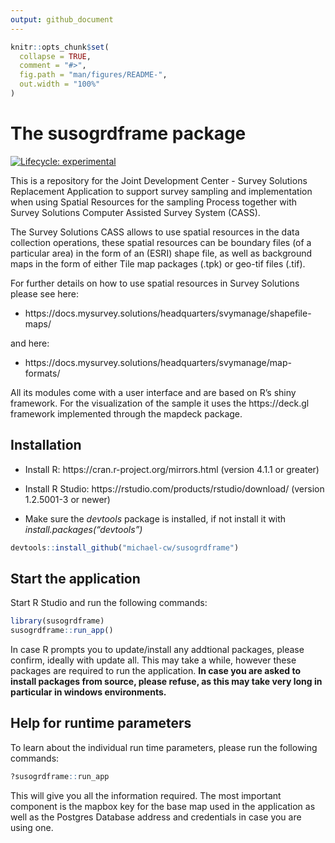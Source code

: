 ```yaml
---
output: github_document
---
```


<!-- README.md is generated from README.Rmd. Please edit that file -->

```r
knitr::opts_chunk$set(
  collapse = TRUE,
  comment = "#>",
  fig.path = "man/figures/README-",
  out.width = "100%"
)
```

# The susogrdframe package

<!-- badges: start -->
[![Lifecycle: experimental](https://img.shields.io/badge/lifecycle-experimental-orange.svg)](https://lifecycle.r-lib.org/articles/stages.html#experimental)
<!-- badges: end -->

This is a repository for the Joint Development Center - Survey Solutions Replacement Application to support survey sampling and implementation when using Spatial Resources for the sampling Process together with Survey Solutions Computer Assisted Survey System (CASS).

The Survey Solutions CASS allows to use spatial resources in the data collection operations, these spatial resources can be boundary files (of a particular area) in the form of an (ESRI) shape file, as well as background maps in the form of either Tile map packages (.tpk) or geo-tif files (.tif).

For further details on how to use spatial resources in Survey Solutions please see here: 

* https://docs.mysurvey.solutions/headquarters/svymanage/shapefile-maps/

and here:

* https://docs.mysurvey.solutions/headquarters/svymanage/map-formats/

All its modules come with a user interface and are based on R's shiny framework. For the visualization of the sample it uses the https://deck.gl framework implemented through the mapdeck package.


## Installation

* Install R: https://cran.r-project.org/mirrors.html (version 4.1.1 or greater)

* Install R Studio: https://rstudio.com/products/rstudio/download/ (version 1.2.5001-3 or newer)

* Make sure the *devtools* package is installed, if not install it with *install.packages("devtools")*


```r
devtools::install_github("michael-cw/susogrdframe")

```

## Start the application

Start R Studio and run the following commands:


```r
library(susogrdframe)
susogrdframe::run_app()

```

In case R prompts you to update/install any addtional packages, please confirm, ideally with update all. This may take a while, however these packages are required to run the application. **In case you are asked to install packages from source, please refuse, as this may take very long in particular in windows environments.**


## Help for runtime parameters

To learn about the individual run time parameters, please run the following commands:


```r
?susogrdframe::run_app

```

This will give you all the information required. The most important component is the mapbox key for the base map used in the application as well as the Postgres Database address and credentials in case you are using one.
